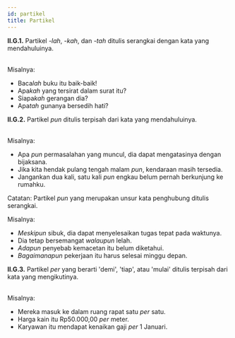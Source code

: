 ```yaml
---
id: partikel
title: Partikel
---
```


<div style={{ padding: '20px', color: 'black', backgroundColor: '#dbfaf4' }}>
<b>II.G.1.</b> Partikel <i>-lah</i>, <i>-kah</i>, dan <i>-tah</i> ditulis serangkai dengan kata yang mendahuluinya.
</div>
<br />

Misalnya:

- Baca*lah* buku itu baik-baik!
- Apa*kah* yang tersirat dalam surat itu?
- Siapa*kah* gerangan dia?
- Apa*tah* gunanya bersedih hati?

<div style={{ padding: '20px', color: 'black', backgroundColor: '#dbfaf4' }}>
<b>II.G.2.</b> Partikel <i>pun</i> ditulis terpisah dari kata yang mendahuluinya.
</div>
<br />

Misalnya:

- Apa *pun* permasalahan yang muncul, dia dapat mengatasinya dengan bijaksana.
- Jika kita hendak pulang tengah malam *pun*, kendaraan masih tersedia.
- Jangankan dua kali, satu kali *pun* engkau belum pernah berkunjung ke rumahku.

Catatan: Partikel *pun* yang merupakan unsur kata penghubung ditulis serangkai.

Misalnya:

- *Meskipun* sibuk, dia dapat menyelesaikan tugas tepat pada waktunya.
- Dia tetap bersemangat *walaupun* lelah.
- *Adapun* penyebab kemacetan itu belum diketahui.
- *Bagaimanapun* pekerjaan itu harus selesai minggu depan.

<div style={{ padding: '20px', color: 'black', backgroundColor: '#dbfaf4' }}>
<b>II.G.3.</b> Partikel <i>per</i> yang berarti 'demi', 'tiap', atau 'mulai' ditulis terpisah dari kata yang mengikutinya.
</div>
<br />

Misalnya:

- Mereka masuk ke dalam ruang rapat satu *per* satu.
- Harga kain itu Rp50.000,00 *per* meter.
- Karyawan itu mendapat kenaikan gaji *per* 1 Januari.
